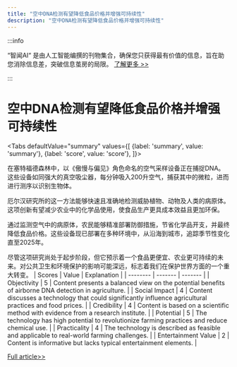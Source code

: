 ```yaml
---
title: "空中DNA检测有望降低食品价格并增强可持续性"
description: "空中DNA检测有望降低食品价格并增强可持续性"
---
```



:::info

“智闻AI“ 是由人工智能编撰的刊物集合，确保您只获得最有价值的信息，旨在助您消除信息差，突破信息茧房的局限。  [了解更多 >>](/zh-Hans/docs/guides)

:::

# 空中DNA检测有望降低食品价格并增强可持续性


<Tabs
	defaultValue="summary"
	values={[
	{label: 'summary', value: 'summary'},
	{label: 'score', value: 'score'},
]}>
<TabItem value="summary">


在塞特福德森林中，以《傲慢与偏见》角色命名的空气采样设备正在捕捉DNA。这些设备如同强大的真空吸尘器，每分钟吸入200升空气，捕获其中的微粒，进而进行测序以识别生物体。

厄尔汉研究所的这一方法能够快速且准确地检测威胁植物、动物及人类的病原体。这项创新有望减少农业中的化学品使用，使食品生产更具成本效益且更加环保。

通过监测空气中的病原体，农民能够精准部署防御措施，节省化学品开支，并最终降低食品价格。这些设备现已部署在多种环境中，从沿海到城市，追踪季节性变化直至2025年。

尽管这项研究尚处于起步阶段，但它预示着一个食品更便宜、农业更可持续的未来。对公共卫生和环境保护的影响可能深远，标志着我们在保护世界方面的一个重大转变。
</TabItem>
<TabItem value="score">
	| Scores     | Value   | Explanation |
	| -------- | ------- | ------- |
	| Objectivity  | 5    | Content presents a balanced view on the potential benefits of airborne DNA detection in agriculture.    |
	| Social Impact | 4     | Content discusses a technology that could significantly influence agricultural practices and food prices.    |
	| Credibility    | 4    | Content is based on a scientific method with evidence from a research institute.    |
	| Potential    | 5    | The technology has high potential to revolutionize farming practices and reduce chemical use.    |
	| Practicality    | 4    | The technology is described as feasible and applicable to real-world farming challenges.    |
	| Entertainment Value    | 2    | Content is informative but lacks typical entertainment elements.    |
</TabItem>
</Tabs>

[Full article>>](https://www.bbc.com/news/articles/c99zn92g2qgo)
